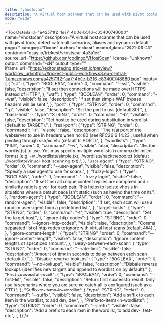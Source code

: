 ```yaml
---
title: "vhostscan"
description: "A virtual host scanner that can be used with pivot tools, detect catch-all scenarios, aliases and dynamic default pages."
mode: "wide"
---
```



<ToolDetails
  id="a42571f2-1aa7-4b0e-b316-c83400748880"
  name="vhostscan"
  description="A virtual host scanner that can be used with pivot tools, detect catch-all scenarios, aliases and dynamic default pages."
  category="Recon"
  author="trickest"
  created_date="2021-06-23"
  container="quay.io/trickest/vhostscan:4a3a1ee"
  source_url="https://github.com/codingo/VHostScan"
  license="Unknown"
  output_command="-oN"
  output_type=""
  iframe_url="https://editor.staging.trickest.io/preview?workflow_url=https://trickest-public-workflow.s3.eu-central-1.amazonaws.com/a42571f2-1aa7-4b0e-b316-c83400748880.json"
  inputs={ {
  "ssl": {
    "type": "BOOLEAN",
    "order": 0,
    "command": "--ssl",
    "visible": false,
    "description": "If set then connections will be made over HTTPS instead of HTTP.",
  },
  "waf": {
    "type": "BOOLEAN",
    "order": 0,
    "command": "--waf",
    "visible": false,
    "description": "If set then simple WAF bypass headers will be sent.",
  },
  "port": {
    "type": "STRING",
    "order": 0,
    "command": "-p",
    "visible": false,
    "description": "Set the port to use (default 80).",
  },
  "base-host": {
    "type": "STRING",
    "order": 0,
    "command": "-b",
    "visible": false,
    "description": "Set host to be used during substitution in wordlist (default to TARGET).",
  },
  "real-port": {
    "type": "STRING",
    "order": 0,
    "command": "-r",
    "visible": false,
    "description": "The real port of the webserver to use in headers when not 80 (see RFC2616 14.23), useful when pivoting through ssh/nc etc (default to PORT).",
  },
  "wordlists": {
    "type": "FILE",
    "order": 0,
    "command": "-w",
    "visible": false,
    "description": "Set the wordlist(s) to use. You may specify multiple wordlists in comma delimited format (e.g. -w ./wordlists/simple.txt, ./wordlists/hackthebox.txt (default ./wordlists/virtual-host-scanning.txt).",
  },
  "user-agent": {
    "type": "STRING",
    "order": 0,
    "command": "--user-agent",
    "visible": false,
    "description": "Specify a user agent to use for scans.",
  },
  "fuzzy-logic": {
    "type": "BOOLEAN",
    "order": 0,
    "command": "--fuzzy-logic",
    "visible": false,
    "description": "If set then all unique content replies are compared and a similarity ratio is given for each pair. This helps to isolate vhosts in situations where a default page isn't static (such as having the time on it).",
  },
  "random-agent": {
    "type": "BOOLEAN",
    "order": 0,
    "command": "--random-agent",
    "visible": false,
    "description": "If set, each scan will use a random user-agent from a predefined list.",
  },
  "target-hosts": {
    "type": "STRING",
    "order": 0,
    "command": "-t",
    "visible": true,
    "description": "Set the target host.",
  },
  "ignore-http-codes": {
    "type": "STRING",
    "order": 0,
    "command": "--ignore-http-codes",
    "visible": false,
    "description": "Comma separated list of http codes to ignore with virtual host scans (default 404).",
  },
  "ignore-content-length": {
    "type": "STRING",
    "order": 0,
    "command": "--ignore-content-length",
    "visible": false,
    "description": "Ignore content lengths of specificed amount.",
  },
  "Delay-between-each-scan": {
    "type": "STRING",
    "order": 0,
    "command": "--rate-limit",
    "visible": false,
    "description": "Amount of time in seconds to delay between each scan (default 0).",
  },
  "Disable-reverse-lookups": {
    "type": "BOOLEAN",
    "order": 0,
    "command": "--no-lookups",
    "visible": false,
    "description": "Disbale reverse lookups (identifies new targets and append to wordlist, on by default).",
  },
  "First-successful-result": {
    "type": "BOOLEAN",
    "order": 0,
    "command": "--first-hit",
    "visible": false,
    "description": "Return first successful result. Only use in scenarios where you are sure no catch-all is configured (such as a CTF).",
  },
  "Suffix-to-items-in-wordlist": {
    "type": "STRING",
    "order": 0,
    "command": "--suffix",
    "visible": false,
    "description": "Add a suffix to each item in the wordlist, to add <word>dev, <word>dev",
  },
  "Prefix-to-items-in-wordlists": {
    "type": "STRING",
    "order": 0,
    "command": "--prefix",
    "visible": false,
    "description": "Add a prefix to each item in the wordlist, to add dev-<word>, test-<word> etc",
  },
}}
/>